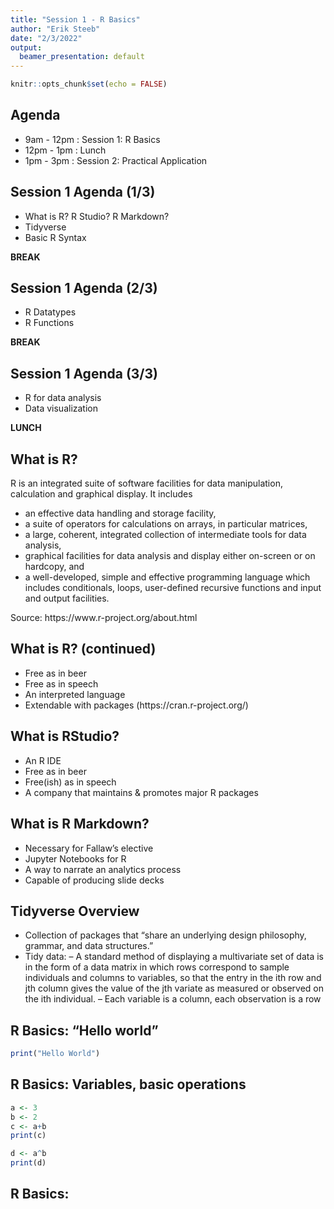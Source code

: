 ```yaml
---
title: "Session 1 - R Basics"
author: "Erik Steeb"
date: "2/3/2022"
output:
  beamer_presentation: default
---
```


```r
knitr::opts_chunk$set(echo = FALSE)
```

## Agenda

- 9am - 12pm : Session 1: R Basics
- 12pm - 1pm : Lunch
- 1pm - 3pm : Session 2: Practical Application

## Session 1 Agenda (1/3)

- What is R? R Studio? R Markdown?
- Tidyverse
- Basic R Syntax

**BREAK**

## Session 1 Agenda (2/3)

- R Datatypes
- R Functions

**BREAK**

## Session 1 Agenda (3/3)
- R for data analysis
- Data visualization

**LUNCH**

## What is R?

R is an integrated suite of software facilities for data manipulation, calculation and graphical display. It includes

- an effective data handling and storage facility,
- a suite of operators for calculations on arrays, in particular matrices,
- a large, coherent, integrated collection of intermediate tools for data analysis,
- graphical facilities for data analysis and display either on-screen or on hardcopy, and
- a well-developed, simple and effective programming language which includes conditionals, loops, user-defined recursive functions and input and output facilities.

Source: https://www.r-project.org/about.html

## What is R? (continued)

- Free as in beer
- Free as in speech
- An interpreted language
- Extendable with packages (https://cran.r-project.org/)

## What is RStudio?
- An R IDE
- Free as in beer
- Free(ish) as in speech
- A company that maintains & promotes major R packages

## What is R Markdown?
- Necessary for Fallaw's elective
- Jupyter Notebooks for R
- A way to narrate an analytics process 
- Capable of producing slide decks

## Tidyverse Overview
- Collection of packages that "share an underlying design philosophy, grammar, and data structures."
- Tidy data: 
-- A standard method of displaying a multivariate set of data is in the form of a data matrix in which rows correspond to sample individuals and columns to variables, so that the entry in the ith row and jth column gives the value of the jth variate as measured or observed on the ith individual.
-- Each variable is a column, each observation is a row

## R Basics: "Hello world"

```r
print("Hello World")

```

## R Basics: Variables, basic operations

```r
a <- 3
b <- 2
c <- a+b
print(c)
```
```r

d <- a^b
print(d)

```

## R Basics: 


